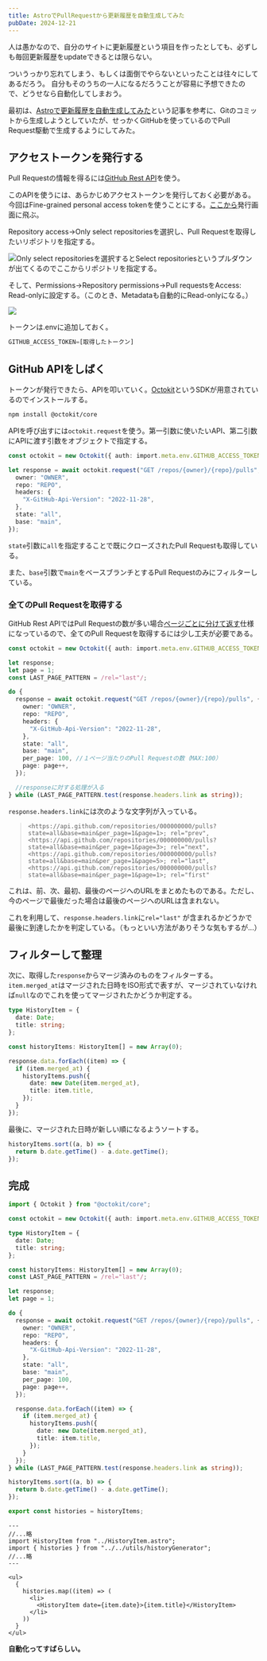 ```yaml
---
title: AstroでPullRequestから更新履歴を自動生成してみた
pubDate: 2024-12-21
---
```


人は愚かなので、自分のサイトに更新履歴という項目を作ったとしても、必ずしも毎回更新履歴をupdateできるとは限らない。

ついうっかり忘れてしまう、もしくは面倒でやらないといったことは往々にしてあるだろう。
自分もそのうちの一人になるだろうことが容易に予想できたので、どうせなら自動化してしまおう。

最初は、[Astroで更新履歴を自動生成してみた](https://azumino.pages.dev/blog/20231225-changes/)という記事を参考に、Gitのコミットから生成しようとしていたが、せっかくGitHubを使っているのでPull Request駆動で生成するようにしてみた。

## アクセストークンを発行する

Pull Requestの情報を得るには[GitHub Rest API](https://docs.github.com/ja/rest/pulls/pulls?apiVersion=2022-11-28)を使う。

このAPIを使うには、あらかじめアクセストークンを発行しておく必要がある。今回はFine-grained personal access tokenを使うことにする。[ここから](https://github.com/settings/personal-access-tokens)発行画面に飛ぶ。

Repository access→Only select repositoriesを選択し、Pull Requestを取得したいリポジトリを指定する。

![Only select repositoriesを選択するとSelect repositoriesというプルダウンが出てくるのでここからリポジトリを指定する。](../..\assets\blog\history-auto-generation\repository-access.png)

そして、Permissions→Repository permissions→Pull requestsをAccess: Read-onlyに設定する。（このとき、Metadataも自動的にRead-onlyになる。）

![](../..\assets\blog\history-auto-generation\permissions.png)

トークンは.envに追加しておく。

```python
GITHUB_ACCESS_TOKEN=[取得したトークン]
```

## GitHub APIをしばく

トークンが発行できたら、APIを叩いていく。[Octokit](https://github.com/octokit)というSDKが用意されているのでインストールする。

```sh
npm install @octokit/core
```

APIを呼び出すには`octokit.request`を使う。第一引数に使いたいAPI、第二引数にAPIに渡す引数をオブジェクトで指定する。

```ts
const octokit = new Octokit({ auth: import.meta.env.GITHUB_ACCESS_TOKEN });

let response = await octokit.request("GET /repos/{owner}/{repo}/pulls", {
  owner: "OWNER",
  repo: "REPO",
  headers: {
    "X-GitHub-Api-Version": "2022-11-28",
  },
  state: "all",
  base: "main",
});
```

`state`引数に`all`を指定することで既にクローズされたPull Requestも取得している。

また、`base`引数で`main`をベースブランチとするPull Requestのみにフィルターしている。

### 全てのPull Requestを取得する

GitHub Rest APIではPull Requestの数が多い場合[ページごとに分けて返す](https://docs.github.com/en/rest/using-the-rest-api/using-pagination-in-the-rest-api?apiVersion=2022-11-28)仕様になっているので、全てのPull Requestを取得するには少し工夫が必要である。

```ts
const octokit = new Octokit({ auth: import.meta.env.GITHUB_ACCESS_TOKEN });

let response;
let page = 1;
const LAST_PAGE_PATTERN = /rel="last"/;

do {
  response = await octokit.request("GET /repos/{owner}/{repo}/pulls", {
    owner: "OWNER",
    repo: "REPO",
    headers: {
      "X-GitHub-Api-Version": "2022-11-28",
    },
    state: "all",
    base: "main",
    per_page: 100, //１ページ当たりのPull Requestの数（MAX:100）
    page: page++,
  });

  //responseに対する処理が入る
} while (LAST_PAGE_PATTERN.test(response.headers.link as string));
```

`response.headers.link`には次のような文字列が入っている。

> `<https://api.github.com/repositories/000000000/pulls?state=all&base=main&per_page=1&page=1>; rel="prev", <https://api.github.com/repositories/000000000/pulls?state=all&base=main&per_page=1&page=3>; rel="next", <https://api.github.com/repositories/000000000/pulls?state=all&base=main&per_page=1&page=5>; rel="last", <https://api.github.com/repositories/000000000/pulls?state=all&base=main&per_page=1&page=1>; rel="first"`

これは、前、次、最初、最後のページへのURLをまとめたものである。ただし、今のページで最後だった場合は最後のページへのURLは含まれない。

これを利用して、`response.headers.link`に`rel="last"` が含まれるかどうかで最後に到達したかを判定している。（もっといい方法がありそうな気もするが...）

## フィルターして整理

次に、取得した`response`からマージ済みのものをフィルターする。`item.merged_at`はマージされた日時をISO形式で表すが、マージされていなければ`null`なのでこれを使ってマージされたかどうか判定する。

```ts
type HistoryItem = {
  date: Date;
  title: string;
};

const historyItems: HistoryItem[] = new Array(0);

response.data.forEach((item) => {
  if (item.merged_at) {
    historyItems.push({
      date: new Date(item.merged_at),
      title: item.title,
    });
  }
});
```

最後に、マージされた日時が新しい順になるようソートする。

```ts
historyItems.sort((a, b) => {
  return b.date.getTime() - a.date.getTime();
});
```

## 完成

```ts
import { Octokit } from "@octokit/core";

const octokit = new Octokit({ auth: import.meta.env.GITHUB_ACCESS_TOKEN });

type HistoryItem = {
  date: Date;
  title: string;
};

const historyItems: HistoryItem[] = new Array(0);
const LAST_PAGE_PATTERN = /rel="last"/;

let response;
let page = 1;

do {
  response = await octokit.request("GET /repos/{owner}/{repo}/pulls", {
    owner: "OWNER",
    repo: "REPO",
    headers: {
      "X-GitHub-Api-Version": "2022-11-28",
    },
    state: "all",
    base: "main",
    per_page: 100,
    page: page++,
  });

  response.data.forEach((item) => {
    if (item.merged_at) {
      historyItems.push({
        date: new Date(item.merged_at),
        title: item.title,
      });
    }
  });
} while (LAST_PAGE_PATTERN.test(response.headers.link as string));

historyItems.sort((a, b) => {
  return b.date.getTime() - a.date.getTime();
});

export const histories = historyItems;
```

```astro
---
//...略
import HistoryItem from "../HistoryItem.astro";
import { histories } from "../../utils/historyGenerator";
//...略
---

<ul>
  {
    histories.map((item) => (
      <li>
        <HistoryItem date={item.date}>{item.title}</HistoryItem>
      </li>
    ))
  }
</ul>
```

**自動化ってすばらしい。**
